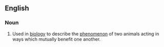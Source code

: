 ==English==
===Noun===
{{wikipedia}}
{{en-noun|head=[[reciprocal]] [[altruism]]}}
# {{biology}} Used in [[biology]] to describe the [[phenomenon]] of two animals acting in ways which mutually benefit one another.